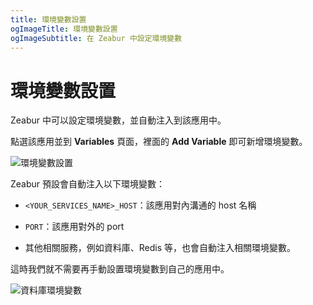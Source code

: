 ```yaml
---
title: 環境變數設置
ogImageTitle: 環境變數設置
ogImageSubtitle: 在 Zeabur 中設定環境變數
---
```


# 環境變數設置

Zeabur 中可以設定環境變數，並自動注入到該應用中。

點選該應用並到 **Variables** 頁面，裡面的 **Add Variable** 即可新增環境變數。

![環境變數設置](/environment/set-up-variables.png)

Zeabur 預設會自動注入以下環境變數：

- `<YOUR_SERVICES_NAME>_HOST`：該應用對內溝通的 host 名稱

- `PORT`：該應用對外的 port

- 其他相關服務，例如資料庫、Redis 等，也會自動注入相關環境變數。

這時我們就不需要再手動設置環境變數到自己的應用中。

![資料庫環境變數](/environment/db-env.png)
